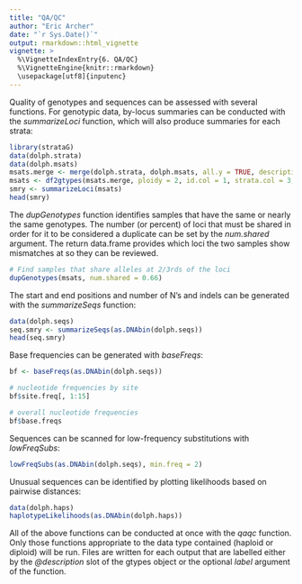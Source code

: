 ```yaml
---
title: "QA/QC"
author: "Eric Archer"
date: "`r Sys.Date()`"
output: rmarkdown::html_vignette
vignette: >
  %\VignetteIndexEntry{6. QA/QC}
  %\VignetteEngine{knitr::rmarkdown}
  \usepackage[utf8]{inputenc}
---
```

Quality of genotypes and sequences can be assessed with several functions. For genotypic data, by-locus summaries can be conducted with the _summarizeLoci_ function, which will also produce summaries for each strata:
```r
library(strataG)
data(dolph.strata)
data(dolph.msats)
msats.merge <- merge(dolph.strata, dolph.msats, all.y = TRUE, description = date())
msats <- df2gtypes(msats.merge, ploidy = 2, id.col = 1, strata.col = 3, loc.col = 5)
smry <- summarizeLoci(msats)
head(smry)
```


The _dupGenotypes_ function identifies samples that have the same or nearly the same genotypes. The number (or percent) of loci that must be shared in order for it to be considered a duplicate can be set by the _num.shared_ argument. The return data.frame provides which loci the two samples show mismatches at so they can be reviewed.
```r
# Find samples that share alleles at 2/3rds of the loci
dupGenotypes(msats, num.shared = 0.66)
```

The start and end positions and number of N's and indels can be generated with the _summarizeSeqs_ function:
```r
data(dolph.seqs)
seq.smry <- summarizeSeqs(as.DNAbin(dolph.seqs))
head(seq.smry)
```

Base frequencies can be generated with _baseFreqs_:
```r
bf <- baseFreqs(as.DNAbin(dolph.seqs))

# nucleotide frequencies by site
bf$site.freq[, 1:15]

# overall nucleotide frequencies
bf$base.freqs
```

Sequences can be scanned for low-frequency substitutions with _lowFreqSubs_:
```r
lowFreqSubs(as.DNAbin(dolph.seqs), min.freq = 2)
```

Unusual sequences can be identified by plotting likelihoods based on pairwise distances:
```r
data(dolph.haps)
haplotypeLikelihoods(as.DNAbin(dolph.haps))
```

All of the above functions can be conducted at once with the _qaqc_ function. Only those functions appropriate to the data type contained (haploid or diploid) will be run. Files are written for each output that are labelled either by the _\@description_ slot of the gtypes object or the optional _label_ argument of the function.